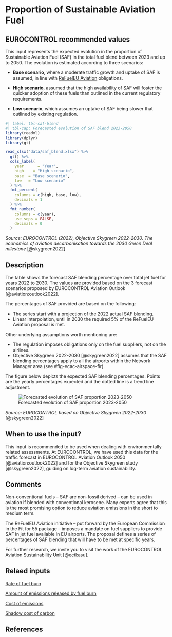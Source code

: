 # Proportion of Sustainable Aviation Fuel {#sec-proportion-of-saf}

## EUROCONTROL recommended values

This input represents the expected evolution in the proportion of Sustainable Aviation Fuel (SAF) in the total fuel blend between 2023 and up to 2050. The evolution is estimated according to three scenarios:

* **Base scenario**, where a moderate traffic growth and uptake of SAF is assumed, in line with [ReFuelEU Aviation](https://www.easa.europa.eu/en/light/topics/fit-55-and-refueleu-aviation) obligations.

* **High scenario**, assumed that the high availability of SAF will foster the quicker adoption of these fuels than outlined in the current regulatory requirements.

* **Low scenario**, which assumes an uptake of SAF being slower that outlined by existing regulation.

```r
#| label: tbl-saf-blend
#| tbl-cap: Forecasted evolution of SAF blend 2023-2050
library(readxl)
library(dplyr)
library(gt)

read_xlsx("data/saf_blend.xlsx") %>%
  gt() %>%
  cols_label(
    year      = "Year",
    high    = "High scenario",
    base  = "Base scenario",
    low   = "Low scenario"
  ) %>%
  fmt_percent(
    columns = c(high, base, low),
    decimals = 1
  ) %>%
  fmt_number(
    columns = c(year),
    use_seps = FALSE,
    decimals = 0
  )
```
*Source: EUROCONTROL (2022), Objective Skygreen 2022-2030. The economics of aviation decarbonisation towards the 2030 Green Deal milestone* [@skygreen2022]

## Description

The table shows the forecast SAF blending percentage over total jet fuel for years 2022 to 2030. The values are provided based on the 3 forecast scenarios proposed by EUROCONTROL Aviation Outlook [@aviation:outlook2022].

The percentages of SAF provided are based on the following:

* The series start with a projection of the 2022 actual SAF blending.
* Linear interpolation, until in 2030 the required 5% of the ReFuelEU Aviation proposal is met.

Other underlying assumptions worth mentioning are:

* The regulation imposes obligations only on the fuel suppliers, not on the airlines.
* Objective Skygreen 2022-2030 [@skygreen2022] assumes that the SAF blending percentages apply to all the airports within the Network Manager area (see #fig-ecac-airspace-fir).

The figure below depicts the expected SAF blending percentages. Points are the yearly percentages expected and the dotted line is a trend line adjustment.

![Forecasted evolution of SAF proportion 2023-2050](figures/saf_blend.png){#fig-saf-blend}

*Source: EUROCONTROL based on Objective Skygreen 2022-2030* [@skygreen2022]

## When to use the input?

This input is recommended to be used when dealing with environmentally related assessments. At EUROCONTROL, we have used this data for the traffic forecast in EUROCONTROL Aviation Outlook 2050 [@aviation:outlook2022] and for the Objective Skygreen study [@skygreen2022], guiding on log-term aviation sustainability.

## Comments

Non-conventional fuels – SAF are non-fossil derived – can be used in aviation if blended with conventional kerosene. Many experts agree that this is the most promising option to reduce aviation emissions in the short to medium term.

The ReFuelEU Aviation initiative – put forward by the European Commission in the Fit for 55 package – imposes a mandate on fuel suppliers to provide SAF in jet fuel available in EU airports.
The proposal defines a series of percentages of SAF blending that will have to be met at specific years. 

For further research, we invite you to visit the work of the EUROCONTROL Aviation Sustainability Unit [@ectl:asu].

## Relaed inputs

[Rate of fuel burn](#sec-rate-of-fuel-burn)

[Amount of emissions released by fuel burn](#sec-amount-of-emissions-released-by-fuel-burn)

[Cost of emissions](#sec-cost-of-emissions)

[Shadow cost of carbon](#sec-shadow-cost-of-carbon)

## References

